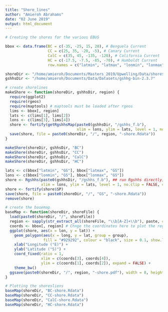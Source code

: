 ```yaml
---
title: "Shore_lines"
author: "Amieroh Abrahams"
date: "02 June 2019"
output: html_document
---
```


```r
# Creating the shores for the various EBUS

bbox <- data.frame(BC = c(-35, -25, 15, 20), # Benguela Current
                   CC = c(25, 35, -20, -5), # Canary Current
                   CalC = c(35, 45, -135, -120), # California Current
                   HC = c(-17.5, -7.5, -85, -70), # Humboldt Current
                   row.names = c("latmin", "latmax", "lonmin", "lonmax"))

shoreDir <- "/home/amieroh/Documents/Masters_2019/Upwelling/Data/shores"
gshhsDir <- "/home/amieroh/Documents/Data/Datasets/gshhg-bin-2.3.7"

# create shorelines
makeShore <- function(shoreDir, gshhsDir, region) {
  require(ggplot2)
  require(rgeos)
  require(maptools) # maptools must be loaded after rgeos
  lims <- bbox[, region]
  lats <- c(lims[1], lims[2])
  lons <- c(lims[3], lims[4])
  shore <- fortify(getRgshhsMap(paste0(gshhsDir, "/gshhs_f.b"),
                                xlim = lons, ylim = lats, level = 1, no.clip = FALSE, checkPolygons = TRUE))
  save(shore, file = paste0(shoreDir, "/", region, "-shore.Rdata"))
}

makeShore(shoreDir, gshhsDir, "BC")
makeShore(shoreDir, gshhsDir, "CC")
makeShore(shoreDir, gshhsDir, "CalC")
makeShore(shoreDir, gshhsDir, "HC")

lats <- c(bbox["latmin", "GS"], bbox["latmax", "GS"])
lons <- c(bbox["lonmin", "GS"], bbox["lonmax", "GS"])
shore <- Rgshhs(paste0(gshhsDir, "/gshhs_f.b"), ## run Rgshhs directly; returns list
                xlim = lons, ylim = lats, level = 1, no.clip = FALSE, checkPolygons = TRUE)
shore <- fortify(shore$SP)
save(shore, file = paste0(shoreDir, "/", "GS", "-shore.Rdata"))
remove(shore)

# create the basemap
baseMap <- function(shoreDir, shoreFile) {
  load(paste0(shoreDir, "/", shoreFile))
  region <- sapply(str_extract_all(shoreFile, "\\b[A-Z]+\\b"), paste, collapse = ' ')
  coords <- bbox[, region] # Chnge the coordinates here to plot the region of interest if does not correspond eg 
  ggplot(shore, aes(x = lon, y = lat)) +
    geom_polygon(aes(x = long, y = lat, group = group),
                 fill = "#929292", colour = "black", size = 0.1, show.legend = FALSE) +
    xlab("Longitude (°E)") +
    ylab("Latitude (°S)") +
    coord_fixed(ratio = 1,
                xlim = c(coords[3], coords[4]),
                ylim = c(coords[1], coords[2]), expand = FALSE) +
    theme_bw()
  ggsave(paste0(shoreDir, "/", region, "-shore.pdf"), width = 8, height = 8)
}

# Plotting the shoresliens
baseMap(shoreDir, "BC-shore.Rdata")
baseMap(shoreDir, "CC-shore.Rdata")
baseMap(shoreDir, "CalC-shore.Rdata")
baseMap(shoreDir, "HC-shore.Rdata")
```



